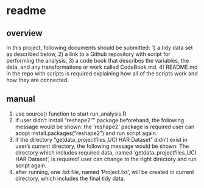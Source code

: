 # readme
## overview
In this project, following documents should be submitted: 
  1) a tidy data set as described below, 
  2) a link to a Github repository with script for performing the analysis, 
  3) a code book that describes the variables, the data, and any transformations or work called CodeBook.md. 
  4) README.md in the repo with scripts is required explaining how all of the scripts work and how they are connected.
  
## manual
  1) use source() function to start run_analysis.R
  2) if user didn't install "reshape2"" package beforehand, the following message would be shown:
     the 'reshape2' package is required
     user can adopt install.packages("reshape2") and run script again.
  3) if the directory "getdata_projectfiles_UCI HAR Dataset" didn't exist in user's current directory, the following message would be shown:
      The directory which includes required data, named 'getdata_projectfiles_UCI HAR Dataset', is required!
     user can change to the right directory and run script again.
  4) after running, one .txt file, named 'Project.txt', will be created in current directory, which includes the final tidy data.